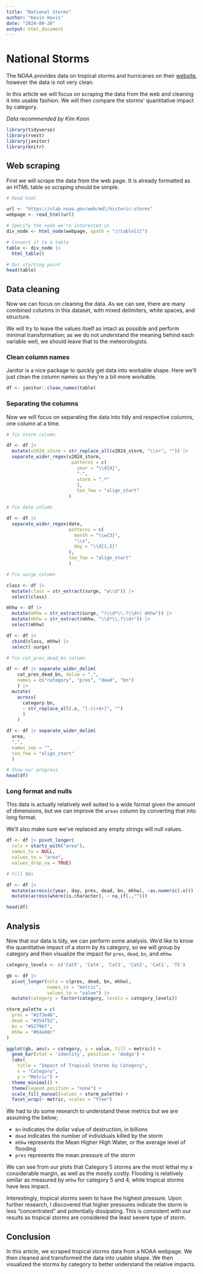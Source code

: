 ```yaml
---
title: "National Storms"
author: "Kevin Havis"
date: "2024-09-28"
output: html_document
---
```



# National Storms

The NOAA provides data on tropical storms and hurricanes on their [website](https://vlab.noaa.gov/web/mdl/historic-storms), however the data is not very clean.

In this article we will focus on scraping the data from the web and cleaning it into usable fashion. We will then compare the storms' quantitative impact by category.

*Data recommended by Kim Koon*

```r
library(tidyverse)
library(rvest)
library(janitor)
library(knitr)
```


## Web scraping

First we will scrape the data from the web page. It is already formatted as an HTML table so scraping should be simple.

```r
# Read html

url <- "https://vlab.noaa.gov/web/mdl/historic-storms"
webpage <- read_html(url)

```

```r
# Specify the node we're interested in
div_node <- html_node(webpage, xpath = "//table[1]")
```

```r
# Convert it to a table
table <- div_node |> 
  html_table()
```

```r
# Our starting point
head(table)
```

## Data cleaning

Now we can focus on cleaning the data. As we can see, there are many combined columns in this dataset, with mixed delimiters, white spaces, and structure.

We will try to leave the values itself as intact as possible and perform minimal transformation; as we do not understand the meaning behind each variable well, we should leave that to the meteorologists.

### Clean column names

Janitor is a nice package to quickly get data into workable shape. Here we'll just clean the column names so they're a bit more workable.

```r
df <- janitor::clean_names(table)
```


### Separating the columns

Now we will focus on separating the data into tidy and respective columns, one column at a time.

```r
# fix storm column

df <- df |> 
  mutate(x2024_storm = str_replace_all(x2024_storm, "\\s+", "")) |> 
  separate_wider_regex(x2024_storm,
                        patterns = c(
                          year = "\\d{4}",
                          "-",
                          storm = ".*"
                          ),
                          too_few = "align_start"
                       )
```

```r
# fix date column

df <- df |> 
  separate_wider_regex(date, 
                       patterns = c(
                         month = "\\w{3}",
                         "\\s",
                         day = "\\d{1,2}"
                       ),
                       too_few = "align_start"
                       )
```

```r
# Fix surge column

class <- df |> 
  mutate(class = str_extract(surge, "w\\d")) |> 
  select(class)

mhhw <- df |> 
  mutate(mhhw = str_extract(surge, "(\\d*\\.?\\d+) mhhw")) |> 
  mutate(mhhw = str_extract(mhhw, "\\d*\\.?\\d+")) |> 
  select(mhhw)

df <- df |> 
  cbind(class, mhhw) |> 
  select(-surge)
```

```r
# fix cat_pres_dead_bn column

df <- df |> separate_wider_delim(
    cat_pres_dead_bn, delim = ",",
    names = c("category", "pres", "dead", "bn")
    ) |> 
  mutate(
    across(
      category:bn,
      ~ str_replace_all(.x, "[-)(>$+]", "")
      )
    )
```

```r
df <- df |> separate_wider_delim(
  area,
  ",",
  names_sep = "",
  too_few = "align_start"
  )
```

```r
# Show our progress
head(df)
```


### Long format and nulls

This data is actually relatively well suited to a wide format given the amount of dimensions, but we can improve the `areas` column by converting that into long format.

We'll also make sure we've replaced any empty strings will null values.

```r
df <- df |> pivot_longer(
  cols = starts_with("area"),
  names_to = NULL,
  values_to = "area",
  values_drop_na = TRUE)
```

```r
# Fill NAs

df <- df |> 
  mutate(across(c(year, day, pres, dead, bn, mhhw), ~as.numeric(.x))) |> 
  mutate(across(where(is.character), ~ na_if(.,"")))

```

```r
head(df)
```

## Analysis

Now that our data is tidy, we can perform some analysis. We'd like to know the quantitative impact of a storm by its category, so we will group by category and then visualize the impact for `pres`, `dead`, `bn`, and `mhhw`.

```r

category_levels <- c('Cat5', 'Cat4', 'Cat3', 'Cat2', 'Cat1', 'TS')

gb <- df |> 
  pivot_longer(cols = c(pres, dead, bn, mhhw),
               names_to = "metric",
               values_to = "value") |> 
  mutate(category = factor(category, levels = category_levels))

storm_palette = c(
  pres = "#2f3e46",
  dead = "#354f52",
  bn = "#52796f",
  mhhw = "#84a98c"
)

ggplot(gb, aes(x = category, y = value, fill = metric)) +
  geom_bar(stat = 'identity', position = 'dodge') +
  labs(
    title = "Impact of Tropical Storms by Category",
    x = "Category",
    y = "Metric") +
  theme_minimal() +
  theme(legend.position = "none") +
  scale_fill_manual(values = storm_palette) +
  facet_wrap(~ metric, scales = "free")
```

We had to do some research to understand these metrics but we are assuming the below;

- `bn` indicates the dollar value of destruction, in billions
- `dead` indicates the number of individuals killed by the storm
- `mhhw` represents the Mean Higher High Water, or the average level of flooding
- `pres` represents the mean pressure of the storm

We can see from our plots that Category 5 storms are the most lethal my a considerable margin, as well as the mostly costly. Flooding is relatively similar as measured by `mhhw` for category 5 and 4, while tropical storms have less impact.

Interestingly, tropical storms seem to have the highest pressure. Upon further research, I discovered that higher pressures indicate the storm is less "concentrated" and potentially dissipating. This is consistent with our results as tropical storms are considered the least severe type of storm.

## Conclusion

In this article, we scraped tropical storms data from a NOAA webpage. We then cleaned and transformed the data into usable shape. We then visualized the storms by category to better understand the relative impacts.

